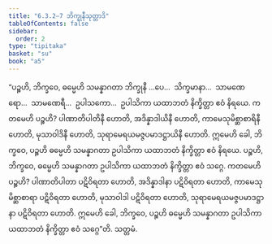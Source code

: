 ```yaml
---
title: "6.3.2–7 ဘိက္ခုနီသုတ္တာဒိ"
tableOfContents: false
sidebar:
  order: 2
type: "tipitaka"
basket: "su"
book: "a5"
---
```



<DynamicBreadcrumb />

<Division number="287–292" book="a5" e="ch" v="16">

<Paragraph number="1398" book="a5">
“ပဉ္စဟိ, ဘိက္ခဝေ, ဓမ္မေဟိ သမန္နာဂတာ ဘိက္ခုနီ …ပေ…  သိက္ခမာနာ…  သာမဏေရော…  သာမဏေရီ…  ဥပါသကော…  ဥပါသိကာ ယထာဘတံ နိက္ခိတ္တာ ဧဝံ နိရယေ. ကတမေဟိ ပဉ္စဟိ? ပါဏာတိပါတိနီ ဟောတိ, အဒိန္နာဒါယိနီ ဟောတိ, ကာမေသုမိစ္ဆာစာရိနီ ဟောတိ, မုသာဝါဒိနီ ဟောတိ, သုရာမေရယမဇ္ဇပမာဒဋ္ဌာယိနီ ဟောတိ. ဣမေဟိ ခေါ, ဘိက္ခဝေ, ပဉ္စဟိ ဓမ္မေဟိ သမန္နာဂတာ ဥပါသိကာ ယထာဘတံ နိက္ခိတ္တာ ဧဝံ နိရယေ.
</Paragraph>

<Paragraph number="1399" book="a5">
ပဉ္စဟိ, ဘိက္ခဝေ, ဓမ္မေဟိ သမန္နာဂတာ ဥပါသိကာ ယထာဘတံ နိက္ခိတ္တာ ဧဝံ သဂ္ဂေ. ကတမေဟိ ပဉ္စဟိ? ပါဏာတိပါတာ ပဋိဝိရတာ ဟောတိ, အဒိန္နာဒါနာ ပဋိဝိရတာ ဟောတိ, ကာမေသုမိစ္ဆာစာရာ ပဋိဝိရတာ ဟောတိ, မုသာဝါဒါ ပဋိဝိရတာ ဟောတိ, သုရာမေရယမဇ္ဇပမာဒဋ္ဌာနာ ပဋိဝိရတာ ဟောတိ. ဣမေဟိ ခေါ, ဘိက္ခဝေ, ပဉ္စဟိ ဓမ္မေဟိ သမန္နာဂတာ ဥပါသိကာ ယထာဘတံ နိက္ခိတ္တာ ဧဝံ သဂ္ဂေ”တိ.

</Paragraph>
</Division>

<Paragraph number="1400" type="center" book="a5">
သတ္တမံ.
</Paragraph>